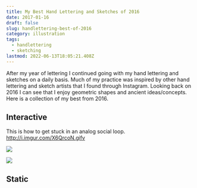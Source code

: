 ```yaml
---
title: My Best Hand Lettering and Sketches of 2016
date: 2017-01-16
draft: false
slug: handlettering-best-of-2016
category: illustration
tags:
  - handlettering
  - sketching
lastmod: 2022-06-13T18:05:21.408Z
---
```


After my year of lettering I continued going with my hand lettering and sketches on a daily basis. Much of my practice was inspired by other hand lettering and sketch artists that I found through Instagram. Looking back on 2016 I can see that I enjoy geometric shapes and ancient ideas/concepts. Here is a collection of my best from 2016.

## Interactive

This is how to get stuck in an analog social loop. http://i.imgur.com/X6QrcoN.gifv

<Flexbox gap>

[![](https://res.cloudinary.com/joelmturner/w_500,h_500,c_fill,q_auto/blog/2017/01/viral-card-1-optimized.jpg)](https://res.cloudinary.com/joelmturner/w_500,h_500,c_fill,q_auto/blog/2017/01/viral-card-1-optimized.jpg)

[![](https://res.cloudinary.com/joelmturner/w_500,h_500,c_fill,q_auto/blog/2017/01/viral-card-2-optimized.jpg)](https://res.cloudinary.com/joelmturner/w_500,h_500,c_fill,q_auto/blog/2017/01/viral-card-2-optimized.jpg)

</Flexbox>

## Static

<PostGallery collection="insta2016" />
